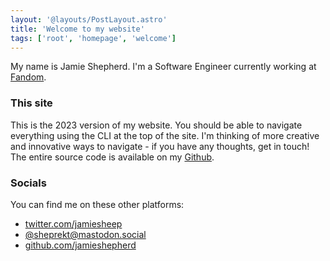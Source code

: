 ```yaml
---
layout: '@layouts/PostLayout.astro'
title: 'Welcome to my website'
tags: ['root', 'homepage', 'welcome']
---
```


My name is Jamie Shepherd. I'm a Software Engineer currently working at [Fandom](https://fandom.com).

### This site

This is the 2023 version of my website. You should be able to navigate everything using the CLI at the top of the site. I'm thinking of more creative and innovative ways to navigate - if you have any thoughts, get in touch! The entire source code is available on my [Github](https://github.com/jamieshepherd/jamiesh23).

### Socials

You can find me on these other platforms:

-   [twitter.com/jamiesheep](https://twitter.com/jamiesheep)
-   [@sheprekt@mastodon.social](https://mastodon.social/@sheprekt)
-   [github.com/jamieshepherd](https://github.com/jamieshepherd)
